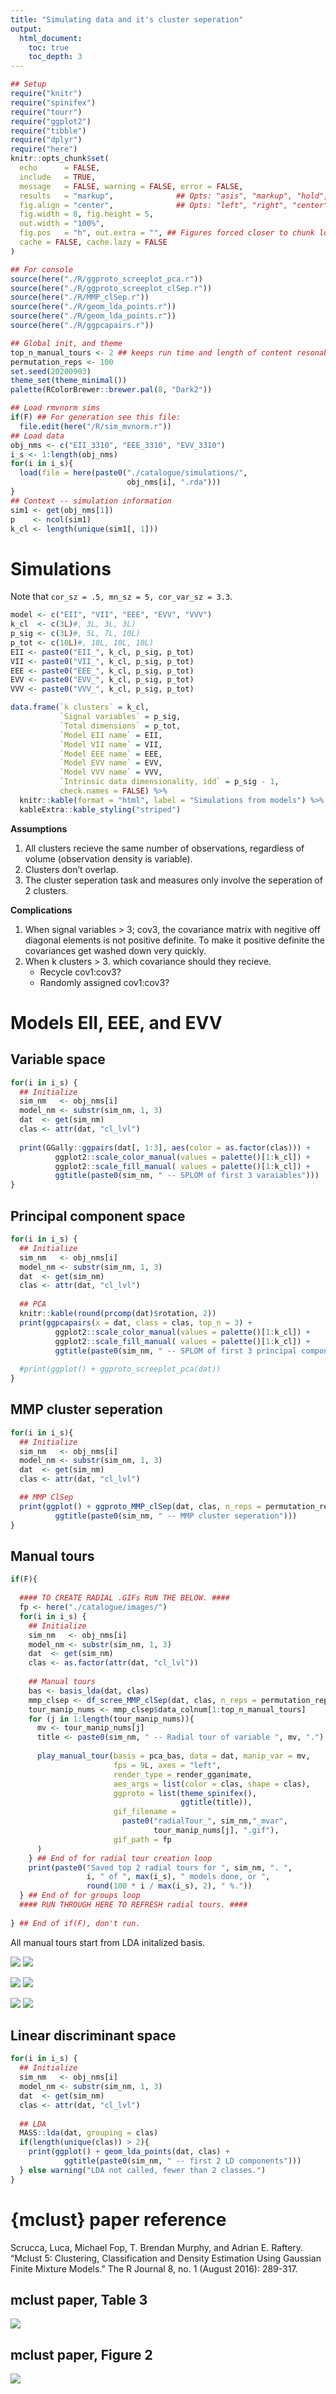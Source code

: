 ```yaml
---
title: "Simulating data and it's cluster seperation"
output:
  html_document:
    toc: true
    toc_depth: 3
---
```

```r
## Setup
require("knitr")
require("spinifex")
require("tourr")
require("ggplot2")
require("tibble")
require("dplyr")
require("here")
knitr::opts_chunk$set(
  echo      = FALSE,
  include   = TRUE,
  message   = FALSE, warning = FALSE, error = FALSE,
  results   = "markup",              ## Opts: "asis", "markup", "hold", "hide"
  fig.align = "center",              ## Opts: "left", "right", "center", "default"
  fig.width = 8, fig.height = 5,
  out.width = "100%",
  fig.pos   = "h", out.extra = "", ## Figures forced closer to chunk location.
  cache = FALSE, cache.lazy = FALSE
)

## For console
source(here("./R/ggproto_screeplot_pca.r"))
source(here("./R/ggproto_screeplot_clSep.r"))
source(here("./R/MMP_clSep.r"))
source(here("./R/geom_lda_points.r"))
source(here("./R/geom_lda_points.r"))
source(here("./R/ggpcapairs.r"))

## Global init, and theme
top_n_manual_tours <- 2 ## keeps run time and length of content resonable.
permutation_reps <- 100
set.seed(20200903)
theme_set(theme_minimal())
palette(RColorBrewer::brewer.pal(8, "Dark2"))

## Load rmvnorm sims
if(F) ## For generation see this file:
  file.edit(here("/R/sim_mvnorm.r"))
## Load data
obj_nms <- c("EII_3310", "EEE_3310", "EVV_3310")
i_s <- 1:length(obj_nms)
for(i in i_s){
  load(file = here(paste0("./catalogue/simulations/", 
                          obj_nms[i], ".rda")))
}
## Context -- simulation information
sim1 <- get(obj_nms[1])
p    <- ncol(sim1)
k_cl <- length(unique(sim1[, 1]))
```

# Simulations

Note that `cor_sz = .5, mn_sz = 5, cor_var_sz = 3.3`.

```r
model <- c("EII", "VII", "EEE", "EVV", "VVV")
k_cl  <- c(3L)#, 3L, 3L, 3L)
p_sig <- c(3L)#, 5L, 7L, 10L)
p_tot <- c(10L)#, 10L, 10L, 10L)
EII <- paste0("EII_", k_cl, p_sig, p_tot)
VII <- paste0("VII_", k_cl, p_sig, p_tot)
EEE <- paste0("EEE_", k_cl, p_sig, p_tot)
EVV <- paste0("EVV_", k_cl, p_sig, p_tot)
VVV <- paste0("VVV_", k_cl, p_sig, p_tot)

data.frame(`k clusters` = k_cl,
           `Signal variables` = p_sig,
           `Total dimensions` = p_tot,
           `Model EII name` = EII,
           `Model VII name` = VII,
           `Model EEE name` = EEE,
           `Model EVV name` = EVV,
           `Model VVV name` = VVV,
           `Intrinsic data dimensionality, idd` = p_sig - 1,
           check.names = FALSE) %>% 
  knitr::kable(format = "html", label = "Simulations from models") %>% 
  kableExtra::kable_styling("striped")
```


__Assumptions__

1. All clusters recieve the same number of observations, regardless of volume (observation density is variable).
2. Clusters don't overlap.
3. The cluster seperation task and measures only involve the seperation of 2 clusters.

__Complications__

1. When signal variables > 3; cov3, the covariance matrix with negitive off diagonal elements is not positive definite. To make it positive definite the covariances get washed down very quickly.
2. When k clusters > 3. which covariance should they recieve.
    - Recycle cov1:cov3?
    - Randomly assigned cov1:cov3?


# Models EII, EEE, and EVV

## Variable space
```r
for(i in i_s) {
  ## Initialize
  sim_nm   <- obj_nms[i]
  model_nm <- substr(sim_nm, 1, 3)
  dat  <- get(sim_nm)
  clas <- attr(dat, "cl_lvl")
  
  print(GGally::ggpairs(dat[, 1:3], aes(color = as.factor(clas))) +
          ggplot2::scale_color_manual(values = palette()[1:k_cl]) +
          ggplot2::scale_fill_manual( values = palette()[1:k_cl]) +
          ggtitle(paste0(sim_nm, " -- SPLOM of first 3 varaiables")))
}
```

## Principal component space
```r
for(i in i_s) {
  ## Initialize
  sim_nm   <- obj_nms[i]
  model_nm <- substr(sim_nm, 1, 3)
  dat  <- get(sim_nm)
  clas <- attr(dat, "cl_lvl")
  
  ## PCA
  knitr::kable(round(prcomp(dat)$rotation, 2))
  print(ggpcapairs(x = dat, class = clas, top_n = 3) +
          ggplot2::scale_color_manual(values = palette()[1:k_cl]) +
          ggplot2::scale_fill_manual( values = palette()[1:k_cl]) +
          ggtitle(paste0(sim_nm, " -- SPLOM of first 3 principal components")))
  
  #print(ggplot() + ggproto_screeplot_pca(dat))
}
```

## MMP cluster seperation
```r
for(i in i_s){
  ## Initialize
  sim_nm   <- obj_nms[i]
  model_nm <- substr(sim_nm, 1, 3)
  dat  <- get(sim_nm)
  clas <- attr(dat, "cl_lvl")

  ## MMP ClSep
  print(ggplot() + ggproto_MMP_clSep(dat, clas, n_reps = permutation_reps) +
          ggtitle(paste0(sim_nm, " -- MMP cluster seperation")))
}
```

## Manual tours
```r
if(F){
  
  #### TO CREATE RADIAL .GIFs RUN THE BELOW. ####
  fp <- here("./catalogue/images/")
  for(i in i_s) {
    ## Initialize
    sim_nm   <- obj_nms[i]
    model_nm <- substr(sim_nm, 1, 3)
    dat  <- get(sim_nm)
    clas <- as.factor(attr(dat, "cl_lvl"))
    
    ## Manual tours
    bas <- basis_lda(dat, clas)
    mmp_clsep <- df_scree_MMP_clSep(dat, clas, n_reps = permutation_reps)
    tour_manip_nums <- mmp_clsep$data_colnum[1:top_n_manual_tours]
    for (j in 1:length(tour_manip_nums)){
      mv <- tour_manip_nums[j]
      title <- paste0(sim_nm, " -- Radial tour of variable ", mv, ".")
      
      play_manual_tour(basis = pca_bas, data = dat, manip_var = mv,
                       fps = 9L, axes = "left", 
                       render_type = render_gganimate,
                       aes_args = list(color = clas, shape = clas),
                       ggproto = list(theme_spinifex(),
                                      ggtitle(title)),
                       gif_filename = 
                         paste0("radialTour_", sim_nm,"_mvar", 
                                tour_manip_nums[j], ".gif"),
                       gif_path = fp
      )
    } ## End of for radial tour creation loop
    print(paste0("Saved top 2 radial tours for ", sim_nm, ". ",
                 i, " of ", max(i_s), " models done, or ",
                 round(100 * i / max(i_s), 2), " %."))
  } ## End of for groups loop
  #### RUN THROUGH HERE TO REFRESH radial tours. ####
  
} ## End of if(F), don't run.
```

All manual tours start from LDA initalized basis.

![](images/radialTour_EII_3310_mvar2.gif)
![](images/radialTour_EII_3310_mvar1.gif)

![](images/radialTour_EEE_3310_mvar1.gif)
![](images/radialTour_EEE_3310_mvar2.gif)

![](images/radialTour_VVV_3310_mvar1.gif)
![](images/radialTour_VVV_3310_mvar2.gif)

## Linear discriminant space
```r
for(i in i_s) {
  ## Initialize
  sim_nm   <- obj_nms[i]
  model_nm <- substr(sim_nm, 1, 3)
  dat  <- get(sim_nm)
  clas <- attr(dat, "cl_lvl")
  
  ## LDA
  MASS::lda(dat, grouping = clas)
  if(length(unique(clas)) > 2){
    print(ggplot() + geom_lda_points(dat, clas) + 
            ggtitle(paste0(sim_nm, " -- first 2 LD components"))) 
  } else warning("LDA not called, fewer than 2 classes.")
}
```



# {mclust} paper reference

Scrucca, Luca, Michael Fop, T. Brendan Murphy, and Adrian E. Raftery. "Mclust 5: Clustering, Classification and Density Estimation Using Gaussian Finite Mixture Models." The R Journal 8, no. 1 (August 2016): 289-317.

## mclust paper, Table 3 
![](./images/mclust_table3.png)

## mclust paper, Figure 2
![](./images/mclust_figure2.png)


